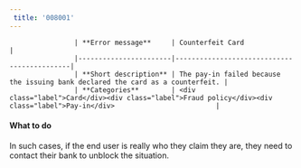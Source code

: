 ```yaml
---  
 title: '008001'  
---  
```



                    | **Error message**     | Counterfeit Card                   |
                    |-----------------------|--------------------------------------------|
                    | **Short description** | The pay-in failed because the issuing bank declared the card as a counterfeit. |
                    | **Categories**        | <div class="label">Card</div><div class="label">Fraud policy</div><div class="label">Pay-in</div>                         |
                  

#### What to do  

In such cases, if the end user is really who they claim they are, they need to contact their bank to unblock the situation.